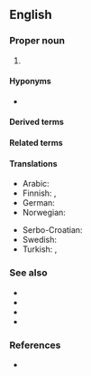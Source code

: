 ==English==

===Proper noun===
{{head|en|proper noun}}

# {{lb|en|computer languages}} {{initialism of|Extensible Markup Language|lang=en|nodot=1}} {{gloss|a flexible text format for creating structured computer documents in machine-readable form.}}

====Hyponyms====
* {{l|en|FXML}}

====Derived terms====
{{der3|lang=en
|{{l|en|FXML}}
|{{l|en|XMLNS}}
}}

====Related terms====
{{rel4|lang=en
|{{l|en|XHTML}}
|{{l|en|XLink}}
|{{l|en|XMI}}
|{{l|en|XPath}}
|{{l|en|XPointer}}
|{{l|en|XSLT}}
}}

====Translations====
{{trans-top|extensible markup language}}
* Arabic: {{t|ar|إكس إم إل|tr=إكْسْ إمْ إلْ}}
* Finnish: {{t+|fi|XML}}, {{t|fi|[[XML]]-[[kieli]]}}
* German: {{t+|de|XML}}
* Norwegian: {{t+|no|XML|n}}
{{trans-mid}}
* Serbo-Croatian: {{t|sh|XML|m}}
* Swedish: {{t+|sv|XML|n}}
* Turkish: {{t+|tr|GİD}}, {{t+|tr|XML}}
{{trans-bottom}}

===See also===
* {{l|en|HTML}}
* {{l|en|SGML}}
* {{l|en|XAML}}
* {{l|en|XUL}}

===References===
* {{pedia}}